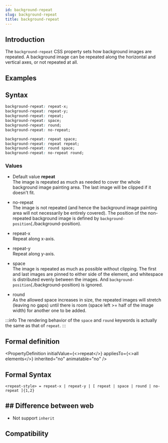 ```yaml
---
id: background-repeat
slug: background-repeat
title: background-repeat
---
```


## Introduction

The `background-repeat` CSS property sets how background images are repeated. A background image can be repeated along the horizontal and vertical axes, or not repeated at all.

## Examples


<Go
  example="css-api"
  defaultFile="src/background-repeat/App.tsx"
  img="https://lf-lynx.tiktok-cdns.com/obj/lynx-artifacts-oss-sg/lynx-website/assets/doc/css/background-repeat.jpg"
  defaultEntryFile="dist/background-repeat.lynx.bundle"
  entry="src/background-repeat"
/>

## Syntax

```css
background-repeat: repeat-x;
background-repeat: repeat-y;
background-repeat: repeat;
background-repeat: space;
background-repeat: round;
background-repeat: no-repeat;

background-repeat: repeat space;
background-repeat: repeat repeat;
background-repeat: round space;
background-repeat: no-repeat round;
```

### Values

- Default value **repeat** <br />
  The image is repeated as much as needed to cover the whole background image painting area. The last image will be clipped if it doesn't fit.

- no-repeat <br />
  The image is not repeated (and hence the background image painting area will not necessarily be entirely covered). The position of the non-repeated background image is defined by `background-position`(./background-position).

- repeat-x <br />
  Repeat along x-axis.

- repeat-y <br />
  Repeat along y-axis.

- space <br />
  The image is repeated as much as possible without clipping. The first and last images are pinned to either side of the element, and whitespace is distributed evenly between the images. And `background-position`(./background-position) is ignored.

- round <br />
  As the allowed space increases in size, the repeated images will stretch (leaving no gaps) until there is room (space left \>= half of the image width) for another one to be added.

:::info
The rendering behavior of the `space` and `round` keywords is actually the same as that of `repeat`.
:::

## Formal definition


<PropertyDefinition
  initialValue={<>repeat</>}
  appliesTo={<>all elements</>}
  inherited="no"
  animatable="no"
/>

## Formal Syntax

```
<repeat-style> = repeat-x | repeat-y | [ repeat | space | round | no-repeat ]{1,2}
```

## ## Difference between web

- Not support `inherit`

## Compatibility


<LegacyCompatTable metadata="css/properties/background-repeat" />
